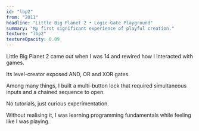 ```yaml
---
id: "lbp2"
from: "2011"
headline: "Little Big Planet 2 • Logic-Gate Playground"
summary: "My first significant experience of playful creation."
texture: "lbp2"
textureOpacity: 0.09
---
```

Little Big Planet 2 came out when I was 14 and rewired how I interacted with games.

Its level-creator exposed AND, OR and XOR gates.

Among many things, I built a multi-button lock that required simultaneous inputs and a chained sequence to open.  

No tutorials, just curious experimentation.

Without realising it, I was learning programming fundamentals while feeling like I was playing.
